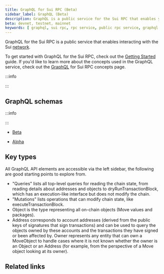 ```yaml
---
title: GraphQL for Sui RPC (Beta)
sidebar_label: GraphQL (Beta)
description: GraphQL is a public service for the Sui RPC that enables you to efficiently interact with the Sui network.
beta: devnet, testnet, mainnet
keywords: [ graphql, sui rpc, rpc service, public rpc service, graphql api, api, graphql migration, graphql quick-start, graphql concepts, interact with sui through rpc, use rpc, graphql rpc ]
---
```


GraphQL for the Sui RPC is a public service that enables interacting with the Sui [network](https://sui.io/networkinfo).

To get started with GraphQL for the Sui RPC, check out the [Getting Started](/guides/developer/getting-started/graphql-rpc) guide. If you'd like to learn more about the concepts used in the GraphQL service, check out the [GraphQL](../concepts/graphql-rpc.mdx) for Sui RPC concepts page.

:::info

<ImportContent source="data-serving-msg.mdx" mode="snippet" />

:::

## GraphQL schemas

:::info

<ImportContent source="data-serving-gql-alpha.mdx" mode="snippet" />

:::

- [Beta](./sui-api/sui-graphql/beta/reference)

- [Alpha](./sui-api/sui-graphql/alpha/reference)



## Key types

All GraphQL API elements are accessible via the left sidebar, the following are good starting points to explore from.

- "Queries" lists all top-level queries for reading the chain state, from reading details about addresses and objects to <UnsafeLink href="/references/sui-api/sui-graphql/reference/api/queries/dry-run-transaction-block">dryRunTransactionBlock</UnsafeLink>, which has an execution-like interface but does not modify the chain.
- "Mutations" lists operations that can modify chain state, like <UnsafeLink href="/references/sui-api/sui-graphql/reference/api/mutations/execute-transaction-block">executeTransactionBlock</UnsafeLink>.
- <UnsafeLink href="/references/sui-api/sui-graphql/reference/types/objects/object">Object</UnsafeLink> is the type representing all on-chain objects (Move values and packages).
- <UnsafeLink href="/references/sui-api/sui-graphql/reference/types/objects/address">Address</UnsafeLink> corresponds to account addresses (derived from the public keys of signatures that sign transactions) and can be used to query the objects owned by these accounts and the transactions they have signed or been affected by.
<UnsafeLink href="/references/sui-api/sui-graphql/beta/reference/types/objects/owner">Owner</UnsafeLink> represents any entity that can own a <UnsafeLink href="/references/sui-api/sui-graphql/beta/reference/types/objects/move-object">MoveObject</UnsafeLink> to handle cases where it is not known whether the owner is an <UnsafeLink href="/references/sui-api/sui-graphql/beta/reference/types/objects/object">Object</UnsafeLink> or an <UnsafeLink href="/references/sui-api/sui-graphql/beta/reference/types/objects/address">Address</UnsafeLink> (for example, from the perspective of a Move object looking at its owner).

## Related links

<RelatedLink to="/guides/developer/getting-started/graphql-rpc.mdx" />
<RelatedLink to="/concepts/graphql-rpc.mdx" />
<RelatedLink to="/concepts/graphql-indexer" />

